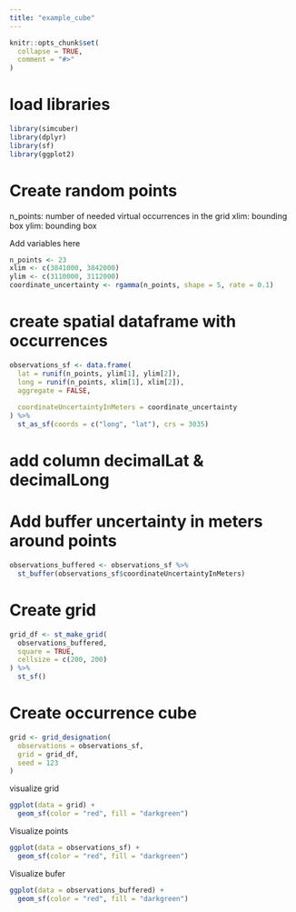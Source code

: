 ```yaml
---
title: "example_cube"
---
```


```r
knitr::opts_chunk$set(
  collapse = TRUE,
  comment = "#>"
)
```

# load libraries

```r
library(simcuber)
library(dplyr)
library(sf)
library(ggplot2)
```

# Create random points

n_points: number of needed virtual occurrences in the grid
xlim: bounding box
ylim: bounding box

Add variables here
```r

n_points <- 23
xlim <- c(3841000, 3842000)
ylim <- c(3110000, 3112000)
coordinate_uncertainty <- rgamma(n_points, shape = 5, rate = 0.1)

```

# create spatial dataframe with occurrences

```r
observations_sf <- data.frame(
  lat = runif(n_points, ylim[1], ylim[2]),
  long = runif(n_points, xlim[1], xlim[2]),
  aggregate = FALSE,
  
  coordinateUncertaintyInMeters = coordinate_uncertainty
) %>%
  st_as_sf(coords = c("long", "lat"), crs = 3035)
```

# add column decimalLat & decimalLong




# Add buffer uncertainty in meters around points

```r

observations_buffered <- observations_sf %>%
  st_buffer(observations_sf$coordinateUncertaintyInMeters)
```

# Create grid
```r
grid_df <- st_make_grid(
  observations_buffered,
  square = TRUE,
  cellsize = c(200, 200)
) %>%
  st_sf()
```

# Create occurrence cube
```r
grid <- grid_designation(
  observations = observations_sf,
  grid = grid_df,
  seed = 123
)
```

visualize grid

```r
ggplot(data = grid) +
  geom_sf(color = "red", fill = "darkgreen")
```
Visualize points
```r
ggplot(data = observations_sf) +
  geom_sf(color = "red", fill = "darkgreen")
```
Visualize bufer
```r
ggplot(data = observations_buffered) +
  geom_sf(color = "red", fill = "darkgreen")
```
